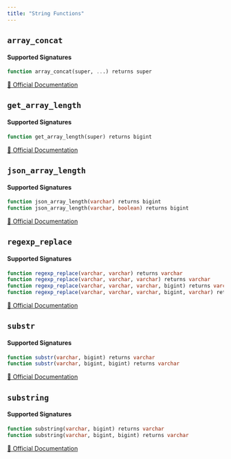 ```yaml
---
title: "String Functions"
---
```


## `array_concat`

#### Supported Signatures
```sql
function array_concat(super, ...) returns super
```
[🔗 Official Documentation](https://docs.aws.amazon.com/redshift/latest/dg/r_array_concat.html)

## `get_array_length`

#### Supported Signatures
```sql
function get_array_length(super) returns bigint
```
[🔗 Official Documentation](https://docs.aws.amazon.com/redshift/latest/dg/get_array_length.html)

## `json_array_length`

#### Supported Signatures
```sql
function json_array_length(varchar) returns bigint
function json_array_length(varchar, boolean) returns bigint
```
[🔗 Official Documentation](https://docs.aws.amazon.com/redshift/latest/dg/JSON_ARRAY_LENGTH.html)

## `regexp_replace`

#### Supported Signatures
```sql
function regexp_replace(varchar, varchar) returns varchar
function regexp_replace(varchar, varchar, varchar) returns varchar
function regexp_replace(varchar, varchar, varchar, bigint) returns varchar
function regexp_replace(varchar, varchar, varchar, bigint, varchar) returns varchar
```
[🔗 Official Documentation](https://docs.aws.amazon.com/redshift/latest/dg/REGEXP_REPLACE.html)

## `substr`

#### Supported Signatures
```sql
function substr(varchar, bigint) returns varchar
function substr(varchar, bigint, bigint) returns varchar
```
[🔗 Official Documentation](https://docs.aws.amazon.com/redshift/latest/dg/c_SQL_functions.html)

## `substring`

#### Supported Signatures
```sql
function substring(varchar, bigint) returns varchar
function substring(varchar, bigint, bigint) returns varchar
```
[🔗 Official Documentation](https://docs.aws.amazon.com/redshift/latest/dg/r_SUBSTRING.html)


